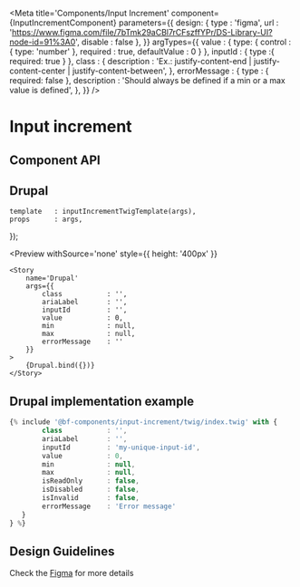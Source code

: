 
<Meta
    title='Components/Input Increment'
    component={InputIncrementComponent}
    parameters={{
        design: {
            type    : 'figma',
            url     : 'https://www.figma.com/file/7bTmk29aCBl7rCFszffYPr/DS-Library-UI?node-id=91%3A0',
            disable : false
        },
    }}
    argTypes={{
        value : {
            type:  {
                control      : { type: 'number' },
                required     : true,
                defaultValue : 0
            }
        },
        inputId : {
            type :{ required: true }
        },
        class : {
            description : 'Ex.: justify-content-end | justify-content-center | justify-content-between',
        },
        errorMessage : {
            type : { required: false },
            description : 'Should always be defined if a min or a max value is defined',
        },
    }}
/>

# Input increment

## Component API

<Props of={InputIncrementComponent} />

## Drupal

    template   : inputIncrementTwigTemplate(args),
    props      : args,
});

<Preview
    withSource='none'
    style={{ height: '400px' }}
>
    <Story 
        name='Drupal'
        args={{
            class           : '',
            ariaLabel       : '',
            inputId         : '',
            value           : 0,
            min             : null,
            max             : null,
            errorMessage    : ''
        }}
    >
        {Drupal.bind({})}
    </Story>
</Preview>

## Drupal implementation example

```jsx
{% include '@bf-components/input-increment/twig/index.twig' with {
        class           : '',
        ariaLabel       : '',
        inputId         : 'my-unique-input-id',
        value           : 0,
        min             : null,
        max             : null,
        isReadOnly      : false,
        isDisabled      : false,
        isInvalid       : false,
        errorMessage    : 'Error message'
   }
} %}

```

## Design Guidelines

Check the [Figma](https://www.figma.com/file/7bTmk29aCBl7rCFszffYPr/DS-Library-UI?node-id=91%3A0) for more details
